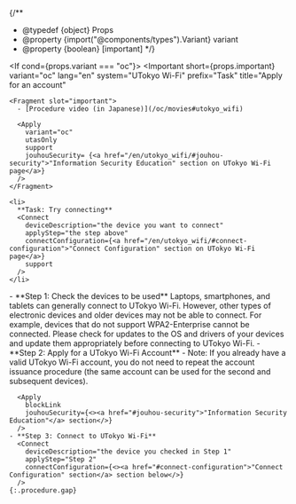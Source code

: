 
{/**
  * @typedef {object} Props
  * @property {import("@components/types").Variant} variant
  * @property {boolean} [important]
  */}

<If cond={props.variant === "oc"}>
  <Important
    short={props.important}
    variant="oc"
    lang="en"
    system="UTokyo Wi-Fi"
    prefix="Task"
    title="Apply for an account"
  >
    <Fragment slot="important">
      - [Procedure video (in Japanese)](/oc/movies#utokyo_wifi)

      <Apply
        variant="oc"
        utasOnly
        support
        jouhouSecurity= {<a href="/en/utokyo_wifi/#jouhou-security">"Information Security Education" section on UTokyo Wi-Fi page</a>}
      />
    </Fragment>

    <li>
      **Task: Try connecting**
      <Connect
        deviceDescription="the device you want to connect"
        applyStep="the step above"
        connectConfiguration={<a href="/en/utokyo_wifi/#connect-configuration">"Connect Configuration" section on UTokyo Wi-Fi page</a>}
        support
      />
    </li>
  </Important>
  <Fragment slot="else">
    - **Step 1: Check the devices to be used**  
      Laptops, smartphones, and tablets can generally connect to UTokyo Wi-Fi. However, other types of electronic devices and older devices may not be able to connect. For example, devices that do not support WPA2-Enterprise cannot be connected. Please check for updates to the OS and drivers of your devices and update them appropriately before connecting to UTokyo Wi-Fi.
    - **Step 2: Apply for a UTokyo Wi-Fi Account**
      - Note: If you already have a valid UTokyo Wi-Fi account, you do not need to repeat the account issuance procedure (the same account can be used for the second and subsequent devices).

      <Apply
        blockLink
        jouhouSecurity={<><a href="#jouhou-security">"Information Security Education"</a> section</>}
      />
    - **Step 3: Connect to UTokyo Wi-Fi**
      <Connect
        deviceDescription="the device you checked in Step 1"
        applyStep="Step 2"
        connectConfiguration={<><a href="#connect-configuration">"Connect Configuration" section</a> section below</>}
      />
    {:.procedure.gap}
  </Fragment>
</If>
